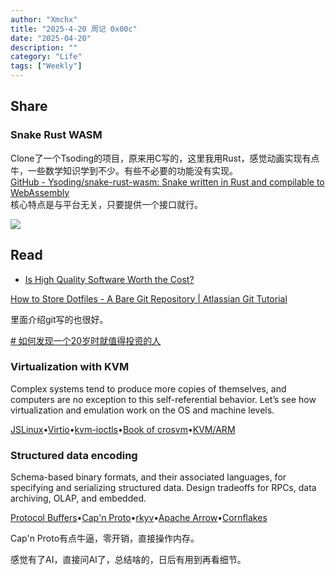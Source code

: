 ```yaml
---
author: "Xmchx"
title: "2025-4-20 周记 0x00c"
date: "2025-04-20"
description: ""
category: "Life"
tags: ["Weekly"]
---
```


## Share

### Snake Rust WASM

Clone了一个Tsoding的项目，原来用C写的，这里我用Rust，感觉动画实现有点牛，一些数学知识学到不少。有些不必要的功能没有实现。  
[GitHub - Ysoding/snake-rust-wasm: Snake written in Rust and compilable to WebAssembly](https://github.com/Ysoding/snake-rust-wasm)  
核心特点是与平台无关，只要提供一个接口就行。

![](https://raw.githubusercontent.com/XmchxUp/picx-images-hosting/master/20250418/PixPin_2025-04-18_19-55-08.m9mqgoix.gif)

## Read

- [Is High Quality Software Worth the Cost?](https://martinfowler.com/articles/is-quality-worth-cost.html)

[How to Store Dotfiles - A Bare Git Repository | Atlassian Git Tutorial](https://www.atlassian.com/git/tutorials/dotfiles)

里面介绍git写的也很好。

[# 如何发现一个20岁时就值得投资的人](https://mp.weixin.qq.com/s/VgY-Lx_VDwccpXgsruWoRg?poc_token=HIp-_GejwCXwrqakIhDucHa-QLyH830G3sF2FKpc)  

### Virtualization with **KVM**

Complex systems tend to produce more copies of themselves, and computers are no exception to this self-referential behavior. Let’s see how virtualization and emulation work on the OS and machine levels.

[JSLinux](https://bellard.org/jslinux/)•[Virtio](https://developer.ibm.com/articles/l-virtio/)•[kvm-ioctls](https://docs.rs/kvm-ioctls/latest/kvm_ioctls/)•[Book of crosvm](https://crosvm.dev/book/)•[KVM/ARM](https://www.cs.columbia.edu/~nieh/pubs/asplos2014_kvmarm.pdf)

### Structured data **encoding**

Schema-based binary formats, and their associated languages, for specifying and serializing structured data. Design tradeoffs for RPCs, data archiving, OLAP, and embedded.

[Protocol Buffers](https://protobuf.dev/programming-guides/encoding/)•[Cap'n Proto](https://capnproto.org/)•[rkyv](https://rkyv.org/rkyv.html)•[Apache Arrow](https://arrow.apache.org/docs/format/Columnar.html)•[Cornflakes](https://www.microsoft.com/en-us/research/uploads/prod/2023/09/cornflakes-sosp23.pdf)

Cap'n Proto有点牛逼，零开销，直接操作内存。

感觉有了AI，直接问AI了，总结啥的，日后有用到再看细节。
